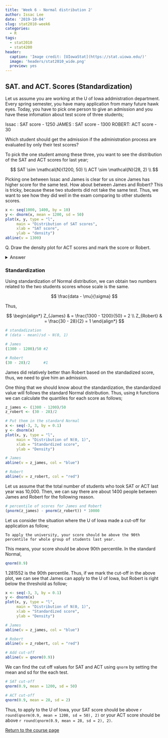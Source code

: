```yaml
---
title: 'Week 6 - Normal distribution 2'
author: Issac Lee
date: '2019-10-04'
slug: stat2010-week6
categories:
  - R
tags:
  - stat2010
  - stat4200
header:
  caption: 'Image credit: [UIowaStat](https://stat.uiowa.edu/)'
  image: 'headers/stat2010_wide.png'
  preview: yes
---
```


## SAT. and ACT. Scores (Standardization)

Let us assume you are working at the U of Iowa addmistration department. Every spring semester, you have many application from many future hawk eyes. Today, you have to pick one person to give an admission and you have these infomation about test score of three students;

Issac : SAT score - 1250
JAMES : SAT score - 1300
ROBERT: ACT score - 30

Which student should get the admission if the administration process are evaluated by only their test scores?

To pick the one student among these three, you want to see the distribution of the SAT and ACT scores for last year;

$$
SAT \sim \mathcal{N}(1200, 50) \\
ACT \sim \mathcal{N}(28, 2) \\
$$

Picking one between Issac and James is clear for us since James has higher score for the same test. How about between James and Robert? This is tricky, because these two students did not take the same test. Thus, we want to see how they did well in the exam comparing to other students scores.

```r
x <- seq(1000, 1400, by = 10)
y <- dnorm(x, mean = 1200, sd = 50)
plot(x, y, type = "l",
     main = "Distribution of SAT scores",
     xlab = "SAT score",
     ylab = "density")
abline(v = 1300)
```

Q. Draw the density plot for ACT scores and mark the score or Robert.

<details>
<summary>
Answer
</summary>

```r
x <- seq(22, 34, by = 0.5)
y <- dnorm(x, mean = 28, sd = 2)
plot(x, y, type = "l",
     main = "Distribution of ACT scores",
     xlab = "ACT score",
     ylab = "density")
abline(v = 30)
```

</details>

### Standardization

Using standardization of Normal distribution, we can obtain two numbers related to the two students scores whose scale is the same.

$$
\frac{data - \mu}{\sigma}
$$

Thus,

$$
\begin{align*}
Z_{James}  & = \frac{1300 - 1200}{50} = 2 \\
Z_{Robert} & = \frac{30 - 28}{2} = 1
\end{align*}
$$

```r
# standadization
# (data - mean)/sd ~ N(0, 1)

# James
(1300 - 1200)/50 #2

# Robert
(30 - 28)/2      #1
```

James did relatively better than Robert based on the standadized score, thus, we need to give him an admission.

One thing that we should know about the standardization, the standardized value will follows the standard Normal distribution. Thus, using `R` functions we can calculate the quantiles for each score as follows;

```r
z_james <- (1300 - 1200)/50
z_robert <- (30 - 28)/2

# Put them in the standard Normal
x <- seq(-3, 3, by = 0.1)
y <- dnorm(x)
plot(x, y, type = "l",
     main = "Distribution of N(0, 1)",
     xlab = "Standardized score",
     ylab = "Density")

# James
abline(v = z_james, col = "blue")

# Robert
abline(v = z_robert, col = "red")
```

Let us assume that the total number of students who took SAT or ACT last year was 10,000. Then, we can say there are about 1400 people between James and Robert for the following reason.

```r
# percentile of scores for James and Robert
(pnorm(z_james) - pnorm(z_robert)) * 10000
```

Let us consider the situation where the U of Iowa made a cut-off for application as follow;

    To apply the university, your score should be above the 90th percentile for whole group of students last year.
    
This means, your score should be above 90th percentile. In the standard Normal, 

```r
qnorm(0.9)
```

1.281552 is the 90th percentile. Thus, if we mark the cut-off in the above plot, we can see that James can apply to the U of Iowa, but Robert is right below the threshold as follow;

```r
x <- seq(-3, 3, by = 0.1)
y <- dnorm(x)
plot(x, y, type = "l",
     main = "Distribution of N(0, 1)",
     xlab = "Standardized score",
     ylab = "Density")

# James
abline(v = z_james, col = "blue")

# Robert
abline(v = z_robert, col = "red")

# Add cut-off
abline(v = qnorm(0.9))
```

We can find the cut off values for SAT and ACT using `qnorm` by setting the mean and sd for the each test.

```r
# SAT cut-off
qnorm(0.9, mean = 1200, sd = 50)

# ACT cut-off
qnorm(0.9, mean = 28, sd = 2)
```

Thus, to apply to the U of Iowa, your SAT score should be above `r round(qnorm(0.9, mean = 1200, sd = 50), 2)` or your ACT score should be above `r round(qnorm(0.9, mean = 28, sd = 2), 2)`.

<a href="https://theissaclee.com/post/stat2010/" target="_self">Return to the course page</a>


